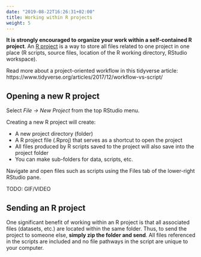 ```yaml
---
date: "2019-08-22T16:26:31+02:00"
title: Working within R projects
weight: 5
---
```



**It is strongly encouraged to organize your work within a self-contained R project**. An [R project](https://support.rstudio.com/hc/en-us/articles/200526207-Using-Projects) is a way to store all files related to one project in one place (R scripts, source files, location of the R working directory, RStudio workspace).  

Read more about a project-oriented workflow in this tidyverse article: https://www.tidyverse.org/articles/2017/12/workflow-vs-script/  


## Opening a new R project  

Select *File -> New Project* from the top RStudio menu.  

Creating a new R project will create:  

* A new project directory (folder)  
* A R project file (.Rproj) that serves as a shortcut to open the project  
* All files produced by R scripts saved to the project will also save into the project folder  
* You can make sub-folders for data, scripts, etc.  

Navigate and open files such as scripts using the Files tab of the lower-right RStudio pane.  

TODO: GIF/VIDEO  

## Sending an R project  

One significant benefit of working within an R project is that all associated files (datasets, etc.) are located within the same folder. Thus, to send the project to someone else, **simply zip the folder and send**. All files referenced in the scripts are included and no file pathways in the script are unique to your computer.  




